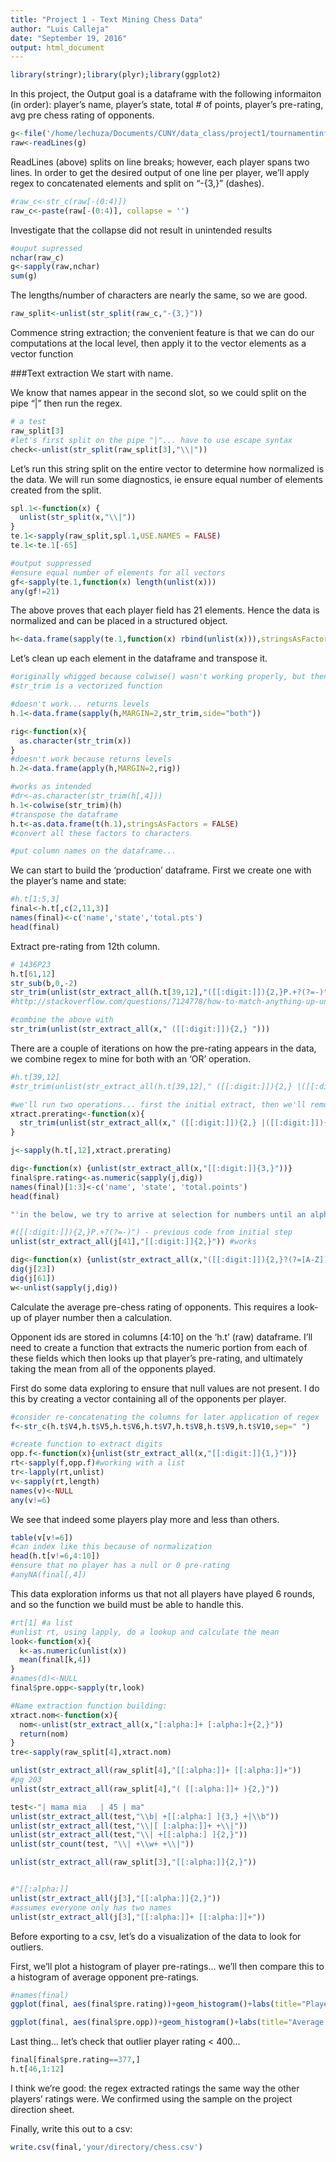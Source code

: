 ```yaml
---
title: "Project 1 - Text Mining Chess Data"
author: "Luis Calleja"
date: "September 19, 2016"
output: html_document
---
```


```r
library(stringr);library(plyr);library(ggplot2)
```
In this project, the Output goal is a dataframe with the following informaiton (in order): player's name, player's state, total # of points, player's pre-rating, avg pre chess rating of opponents.
```r
g<-file('/home/lechuza/Documents/CUNY/data_class/project1/tournamentinfo.txt')
raw<-readLines(g)
```
ReadLines (above) splits on line breaks; however, each player spans two lines. In order to get the desired output of one line per player, we'll apply regex to concatenated elements and split on "-{3,}" (dashes).

```r
#raw_c<-str_c(raw[-(0:4)])
raw_c<-paste(raw[-(0:4)], collapse = '')
```


Investigate that the collapse did not result in unintended results
```r
#ouput supressed
nchar(raw_c)
g<-sapply(raw,nchar)
sum(g)
```
The lengths/number of characters are nearly the same, so we are good.

```r
raw_split<-unlist(str_split(raw_c,"-{3,}"))
```
Commence string extraction; the convenient feature is that 
we can do our computations at the local level, then apply 
it to the vector elements as a vector function

###Text extraction
We start with name.

We know that names appear in the second slot, so we could split
on the pipe "|" then run the regex.

```r
# a test
raw_split[3]
#let's first split on the pipe "|"... have to use escape syntax
check<-unlist(str_split(raw_split[3],"\\|"))
```
Let's run this string split on the entire vector to determine
how normalized is the data. We will run some diagnostics, ie ensure equal number of elements created from the split.

```r
spl.1<-function(x) {
  unlist(str_split(x,"\\|"))
}
te.1<-sapply(raw_split,spl.1,USE.NAMES = FALSE)
te.1<-te.1[-65]
```

```r
#output suppressed
#ensure equal number of elements for all vectors
gf<-sapply(te.1,function(x) length(unlist(x)))
any(gf!=21)
```
The above proves that each player field has 21 elements. Hence the data is normalized and can be placed in a structured object.

```r
h<-data.frame(sapply(te.1,function(x) rbind(unlist(x))),stringsAsFactors = FALSE)
```

Let's clean up each element in the dataframe and transpose it.
```r
#originally whigged because colwise() wasn't working properly, but then it started working...
#str_trim is a vectorized function

#doesn't work... returns levels
h.1<-data.frame(sapply(h,MARGIN=2,str_trim,side="both"))

rig<-function(x){
  as.character(str_trim(x))
}
#doesn't work because returns levels
h.2<-data.frame(apply(h,MARGIN=2,rig))
```

```r
#works as intended
#dr<-as.character(str_trim(h[,4]))
h.1<-colwise(str_trim)(h)
#transpose the dataframe
h.t<-as.data.frame(t(h.1),stringsAsFactors = FALSE)
#convert all these factors to characters

#put column names on the dataframe...
```

We can start to build the 'production' dataframe. First we create one with the player's name and state:
```r
#h.t[1:5,3]
final<-h.t[,c(2,11,3)]
names(final)<-c('name','state','total.pts')
head(final)
```

Extract pre-rating from 12th column.
```r
# 1436P23
h.t[61,12]
str_sub(b,0,-2)
str_trim(unlist(str_extract_all(h.t[39,12],"([[:digit:]]){2,}P.+?(?=-)")))
#http://stackoverflow.com/questions/7124778/how-to-match-anything-up-until-this-sequence-of-characters-in-a-regular-expres

#combine the above with 
str_trim(unlist(str_extract_all(x," ([[:digit:]]){2,} ")))
```

There are a couple of iterations on how the pre-rating appears in the data, we combine regex to mine for both with an 'OR' operation.
```r
#h.t[39,12]
#str_trim(unlist(str_extract_all(h.t[39,12]," ([[:digit:]]){2,} |([[:digit:]]){2,}P.+?(?=-)")))

#we'll run two operations... first the initial extract, then we'll remove all p
xtract.prerating<-function(x){
  str_trim(unlist(str_extract_all(x," ([[:digit:]]){2,} |([[:digit:]]){2,}P.+?(?=-)")))
}

j<-sapply(h.t[,12],xtract.prerating)

dig<-function(x) {unlist(str_extract_all(x,"[[:digit:]]{3,}"))}
final$pre.rating<-as.numeric(sapply(j,dig))
names(final)[1:3]<-c('name', 'state', 'total.points')
head(final)
```

```r
"'in the below, we try to arrive at selection for numbers until an alpha character is reached. Although our syntax works, we're still left with multiple elements if we include an '|' operator - necessary so that we capture those scores that do not include an alpha chharacter. We model the syntax after the one used on the initial step, where we force a stop at P (see above) '"

#([[:digit:]]){2,}P.+?(?=-)") - previous code from initial step
unlist(str_extract_all(j[41],"[[:digit:]]{2,}")) #works

dig<-function(x) {unlist(str_extract_all(x,"([[:digit:]]){2,}?(?=[A-Z])|[[:digit:]]{2,}"))}
dig(j[23])
dig(j[61])
w<-unlist(sapply(j,dig))
```

Calculate the average pre-chess rating of opponents. This requires a look-up of player number then a calculation.

Opponent ids are stored in columns [4:10] on the 'h.t' (raw) dataframe. I'll need to create a function that extracts the numeric portion from each of these fields which then looks up that player's pre-rating, and ultimately taking the mean from all of the opponents played. 

First do some data exploring to ensure that null values are not present.
I do this by creating a vector containing all of the opponents per player.
```r
#consider re-concatenating the columns for later application of regex
f<-str_c(h.t$V4,h.t$V5,h.t$V6,h.t$V7,h.t$V8,h.t$V9,h.t$V10,sep=" ")

#create function to extract digits
opp.f<-function(x){unlist(str_extract_all(x,"[[:digit:]]{1,}"))}
rt<-sapply(f,opp.f)#working with a list
tr<-lapply(rt,unlist)
v<-sapply(rt,length)
names(v)<-NULL
any(v!=6)
```

We see that indeed some players play more and less than others.
```r
table(v[v!=6])
#can index like this because of normalization
head(h.t[v!=6,4:10])
#ensure that no player has a null or 0 pre-rating
#anyNA(final[,4])
```

This data exploration informs us that not all players have played 6 rounds, and so the function we build must be able to handle this.
```r
#rt[1] #a list
#unlist rt, using lapply, do a lookup and calculate the mean
look<-function(x){ 
  k<-as.numeric(unlist(x))
  mean(final[k,4])
}
#names(d)<-NULL
final$pre.opp<-sapply(tr,look)
```


```r
#Name extraction function building:
xtract.nom<-function(x){
  nom<-unlist(str_extract_all(x,"[:alpha:]+ [:alpha:]+{2,}"))
  return(nom)
}
tre<-sapply(raw_split[4],xtract.nom)

unlist(str_extract_all(raw_split[4],"[[:alpha:]]+ [[:alpha:]]+"))
#pg 203
unlist(str_extract_all(raw_split[4],"( [[:alpha:]]+ ){2,}"))

test<-"| mama mia   | 45 | ma"
unlist(str_extract_all(test,"\\b| +[[:alpha:] ]{3,} +|\\b"))
unlist(str_extract_all(test,"\\|[ [:alpha:]]+ +\\|"))
unlist(str_extract_all(test,"\\| +[[:alpha:] ]{2,}"))
unlist(str_count(test, "\\| +\\w+ +\\|"))

unlist(str_extract_all(raw_split[3],"[[:alpha:]]{2,}"))


#"[[:alpha:]]
unlist(str_extract_all(j[3],"[[:alpha:]]{2,}"))
#assumes everyone only has two names
unlist(str_extract_all(j[3],"[[:alpha:]]+ [[:alpha:]]+"))
```

Before exporting to a csv, let's do a visualization of the data to look for outliers.

First, we'll plot a histogram of player pre-ratings... we'll then compare this to a histogram of average opponent pre-ratings.
```r
#names(final)
ggplot(final, aes(final$pre.rating))+geom_histogram()+labs(title="Player's Pre-Rating Distribution")
```

```r
ggplot(final, aes(final$pre.opp))+geom_histogram()+labs(title="Average Rating of Player Opponent")
```

Last thing... let's check that outlier player rating < 400...
```r
final[final$pre.rating==377,]
h.t[46,1:12]
```
I think we're good: the regex extracted ratings the same way the other players' ratings were. We confirmed using the sample on the project direction sheet.

Finally, write this out to a csv:
```r
write.csv(final,'your/directory/chess.csv')
```